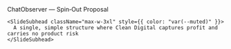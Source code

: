 <div className="flex h-full w-full flex-col">
  <div className="flex flex-1 flex-col items-center justify-center gap-6 px-8 py-6 text-center">
    <SlideHeader align="center" kicker="Proposed Structure / Subject to Change">
      ChatObserver — Spin‑Out Proposal
    </SlideHeader>

    <SlideSubhead className="max-w-3xl" style={{ color: "var(--muted)" }}>
      A single, simple structure where Clean Digital captures profit and carries no product risk
    </SlideSubhead>
  </div>
</div>
